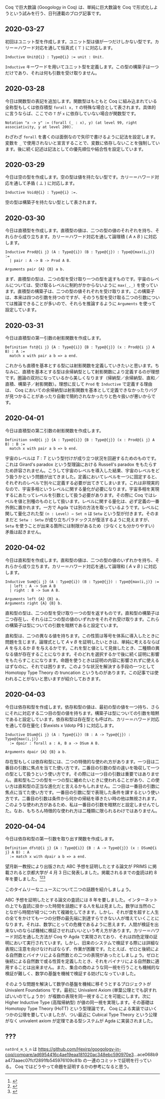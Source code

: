 Coq で巨大数論 (Googology in Coq) は、単純に巨大数論を Coq で形式化しようという試みを行う、日刊連載のブログ記事です。

== 2020-03-27 ==

初回はユニット型を作成します。ユニット型は値が一つだけしかない型です。カリー＝ハワード対応を通して恒真式 ( \( \top \) ) に対応します。

<pre class="code">
Inductive Unit@{i} : Type@{i} := unit : Unit.
</pre>

<code>Inductive</code> キーワードを用いてユニット型を定義します。この型の構築子は一つだけであり、それは何も引数を受け取りません。

== 2020-03-28 ==

今日は関数型の表記を追加します。関数型はもともと Coq に組み込まれている全称型もしくは依存積型 <code>forall x, T</code> の特殊な場合として表されます。具体的に言うならば、ここでの <code>T</code> が <code>x</code> に依存していない場合が関数型です。

<pre class="code">
Notation "x -> y" := (forall (_ : x), y) (at level 99, right associativity, y at level 200).
</pre>

わざわざ <code>forall</code> を書くのは面倒なので矢印で書けるように記法を設定します。変数を <code>_</code> で使用されないと宣言することで、変数に依存しないことを強制しています。後に続く記述は記法としての優先順位や結合性を設定しています。

== 2020-03-29 ==

今日は空の型を作成します。空の型は値を持たない型です。カリー＝ハワード対応を通して矛盾 ( \( \bot \) ) に対応します。

<pre class="code">
Inductive Void@{i} : Type@{i} :=.
</pre>

空の型は構築子を持たない型として表されます。

== 2020-03-30 ==

今日は直積型を作成します。直積型の値は、二つの型の値のそれぞれを持ち、それらから成り立ちます。カリー＝ハワード対応を通して論理積 ( \( A \land B \) ) に対応します。

<pre class="code">
Inductive Prod@{i j} (A : Type@{i}) (B : Type@{j}) : Type@{max(i,j)} :=
  | pair : A -> B -> Prod A B.

Arguments pair {A} {B} a b.
</pre>

まず、直積型の型は、二つの型を受け取り一つの型を返すものです。宇宙のレベルについては、受け取るレベルに制約がかからないように <code>max(_,_)</code> を使っています。直積型の構築子は、二つの型の値それぞれを受け取ります。この構築子は、本来は四つの引数を持つのですが、そのうち型を受け取る二つの引数については推論できることが多いので、それらを推論するように <code>Arguments</code> を使って設定しています。

== 2020-03-31 ==

今日は直積型の第一引数の射影関数を作成します。

<pre class="code">
Definition fst@{i j} {A : Type@{i}} {B : Type@{j}} (x : Prod@{i j} A B) : A :=
  match x with pair a b => a end.
</pre>

これからも直積を基本とする型には射影関数を定義していきたいと思います。ちなみに、直積を基本とする型は余帰納型として射影関数により定義するのが理想です。圏論の双対になっているから美しくなります（帰納型／余帰納型、直和／直積、構築子／射影関数）。理想に反して <code>Prod</code> を <code>Inductive</code> で定義する理由は、 Coq においての余帰納型は射影関数を基本として定義できなかったりバグが見つかることがあったり自動で簡約されなかったりと色々扱いが悪いからです。

== 2020-04-01 ==

今日は直積型の第二引数の射影関数を作成します。

<pre class="code">
Definition snd@{i j} {A : Type@{i}} {B : Type@{j}} (x : Prod@{i j} A B) : B :=
  match x with pair a b => b end.
</pre>

宇宙のレベルは \( T : T \) という型付けが成り立つ状況を回避するためのものです。これは Girard's paradox という型理論における Russell's paradox をもたらすため許容されません。こうして宇宙のレベルを導入した結果、宇宙のレベルをどう扱うかという問題が出てきました。定義においてレベルを一つに固定すると、それぞれのレベルで別々に定義する必要が出てきてしまいます。これは非現実的なので、宇宙多相というレベルに関する量化が必要になります。宇宙多相を実現するにあたってレベルを引数として扱う必要があります。その際に Coq ではレベルを値と別種のものとして扱います。レベルに関する量化は、必ず定義の一番外側に置かれます。一方で Agda では別の方法を取っているようです。レベルに関して量化された型 <code>(n : Level) → Set n</code> は <code>Setω</code> という型が付きます。そのままだと <code>Setω : Setω</code> が成り立ちパラドックスが復活するように見えますが、 <code>Setω</code> を使うことが出来る箇所には制限があるため（少なくとも分かりやすい）矛盾は起きません。

== 2020-04-02 ==

今日は直和型を作成します。直和型の値は、二つの型の値のいずれかを持ち、それらから成り立ちます。カリー＝ハワード対応を通して論理和 ( \( A \lor B \) ) に対応します。

<pre class="code">
Inductive Sum@{i j} (A : Type@{i}) (B : Type@{j}) : Type@{max(i,j)} :=
  | left : A -> Sum A B
  | right : B -> Sum A B.

Arguments left {A} {B} a.
Arguments right {A} {B} b.
</pre>

直和型の型は、二つの型を受け取り一つの型を返すものです。直和型の構築子は二つ存在し、それらは二つの型の値のいずれかをそれぞれ受け取ります。これらの構築子は型についての引数を暗黙であると設定ています。

直和型は、二つの異なる値を持ちます。この性質は等号を体系に導入したときに問題を生じます。論理式として \( A \lor B \) を証明したいときは、単純に考えるならば \( A \) を与えるか \( B \) を与えるかです。これを型と値として見做したとき、二種類の異なる値が存在することになります。そのどれを選択するかで後に続く証明に影響をもたらすことになります。命題を使うときは証明の内容に影響されずに使えるはずなのに、それでは困ります。このような状況を解決する手段の一つとして Homotopy Type Theory の truncation というものがあります。この記事では使われることがないと思いますが紹介しておきます。

== 2020-04-03 ==

今日は依存和型を作成します。依存和型の値は、最初の型の値を一つ持ち、さらにそれに対応する二つ目の型の値を持ちます。構築子は型についての引数を暗黙であると設定しています。依存和型は存在型とも呼ばれ、カリー＝ハワード対応を通して存在量化 ( \( \exists x \ldotp P \) ) に対応します。

<pre class="code">
Inductive DSum@{i j} (A : Type@{i}) (B : A -> Type@{j}) : Type@{max(i,j)}
  := dpair : forall a : A, B a -> DSum A B.

Arguments dpair {A} {B} a b.
</pre>

存在型もしくは依存和型には、二つの特徴的な使われ方があります。一つ目は二番目の引数に焦点を当てた使い方です。二番目の引数の型の違いを吸収して一つの型として扱うという使い方です。その際には一つ目の引数は重要ではありません。直和型も二つの型を一つの型に纏めたいときに使われることがあり、この使い方は直和型の正当な進化だと言えるかもしれません。二つ目は一番目の引数に焦点に当てた使い方です。一番目の引数に型で表現した条件を課するという使い方です。二番目の引数は条件から何かの帰結を導きたい時の他は無視されます。このような使われ方があるため、私は一番目の引数を暗黙だと設定しませんでした。なお、もちろん特徴的な使われ方は二種類に限られるわけではありません。

== 2020-04-04 ==

今日は依存和型の第一引数を取り出す関数を作成します。

<pre class="code">
Definition dfst@{i j} {A : Type@{i}} {B : A -> Type@{j}} (x : DSum@{i j} A B) : A
  := match x with dpair a b => a end.
</pre>

望月新一教授により出版された ABC 予想を証明したとする論文が PRIMS に掲載されると京都大学が 4 月 3 日に発表しました。掲載されるまでの査読は約 8 年を要しました。<ref>{{cite_web |url=https://mainichi.jp/articles/20200403/k00/00m/040/093000c |title=未解明だった数学の超難問「ABC予想」を証明　京大の望月教授　斬新・難解で査読に8年 |date=2020-04-03 |website=毎日新聞 |publisher=毎日新聞 |accessdate=2020-04-04 }}</ref><ref>{{cite_web |url=https://www.yomiuri.co.jp/science/20200403-OYT1T50201/ |title=数学の未解決難問「ＡＢＣ予想」、望月・京大教授が証明…論文掲載へ |date=2020-04-03 |website=読売新聞オンライン |publisher=読売新聞 |accessdate=2020-04-04 }}</ref><ref>{{cite_web |url=https://www3.nhk.or.jp/news/html/20200403/k10012366491000.html |title=難問「ＡＢＣ予想」京大教授が証明 専門家「歴史に残る成果」 |date=2020-04-03 |website=NHKニュース |publisher=日本放送協会 |accessdate=2020-04-04 }}</ref><ref>{{cite_web |url=https://www.itmedia.co.jp/news/articles/2004/03/news155.html |title=査読8年、京大教授の「ABC予想」証明理論　ついに論文誌掲載へ |date=2020-04-03 |website=ITmedia NEWS |publisher=ITmedia |accessdate=2020-04-04 }}

このタイムリーなニュースについて二つの話題を紹介しましょう。

ABC 予想を証明したとする論文の査読には 8 年を要しました。インターネットの上でも査読に掛かった時間を話題にする人を私は見ました。数学は当然のことながら時間が経つにつれて複雑化してきます。しかし、それが度を超すと人生の全てをかけても一つの分野の最先端に到達すらできない人が増えていくことになります。それは、数学にとっての危機であるように思えます。人間が検証を出来ないのならば機械に検証させればいいという考え方があります。カリー＝ハワード対応を通した方法が Coq や Agda で実現されており、それは四色定理の証明において実行されています。しかし、旧来のシステムで検証する際には詳細な表現に注意を向けなければならず、作業が困難です。たとえば、ゼロと後続による自然数とバイナリによる自然数との二つの表現があったとしましょう。ゼロと後続による自然数で或る性質を定義したとき、それをバイナリによる自然数に適用することは出来ません。また、集合の商のような同一視を行うことも機械的な検証が難しく、数学の基盤を機械で検証する妨げになっていました。

そのような問題を解決して数学の基盤を機械に移そうとするプロジェクトが Univalent Foundations です。最初に Univalent Axiom (単葉公理とでも訳すればいいのでしょうか）が複数の表現を同一視することを可能にします。次に Higher Inductive Type (高階帰納型) が値の同一視を実現します。その基礎は Homotopy Type Theory (HoTT) という型理論です。 Coq による実装ではいくつかの公理を要していましたが、つい最近に Cubical Type Theory という公理がなく univalent axiom が定理である型システムが Agda に実装されました。

== ??? ==

<code>natOrd_m_S_n</code> は https://github.com/Hexirp/googology-in-coq/compare/ad6954416c4ae19eaa181020ac348ebc590970e3...ace068b9a473aaec07fcf2891fb545976109c81b の一連のコミットで証明を行っている。 Coq ではどうやって命題を証明するかの参考になると思う。
